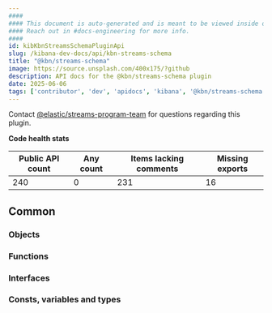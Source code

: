 ```yaml
---
####
#### This document is auto-generated and is meant to be viewed inside our experimental, new docs system.
#### Reach out in #docs-engineering for more info.
####
id: kibKbnStreamsSchemaPluginApi
slug: /kibana-dev-docs/api/kbn-streams-schema
title: "@kbn/streams-schema"
image: https://source.unsplash.com/400x175/?github
description: API docs for the @kbn/streams-schema plugin
date: 2025-06-06
tags: ['contributor', 'dev', 'apidocs', 'kibana', '@kbn/streams-schema']
---
```




Contact [@elastic/streams-program-team](https://github.com/orgs/elastic/teams/streams-program-team) for questions regarding this plugin.

**Code health stats**

| Public API count  | Any count | Items lacking comments | Missing exports |
|-------------------|-----------|------------------------|-----------------|
| 240 | 0 | 231 | 16 |

## Common

### Objects
<DocDefinitionList data={kbnStreamsSchemaObj.common.objects}/>

### Functions
<DocDefinitionList data={kbnStreamsSchemaObj.common.functions}/>

### Interfaces
<DocDefinitionList data={kbnStreamsSchemaObj.common.interfaces}/>

### Consts, variables and types
<DocDefinitionList data={kbnStreamsSchemaObj.common.misc}/>

